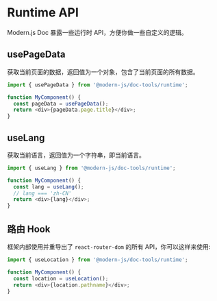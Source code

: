 # Runtime API

Modern.js Doc 暴露一些运行时 API，方便你做一些自定义的逻辑。

## usePageData

获取当前页面的数据，返回值为一个对象，包含了当前页面的所有数据。

```js
import { usePageData } from '@modern-js/doc-tools/runtime';

function MyComponent() {
  const pageData = usePageData();
  return <div>{pageData.page.title}</div>;
}
```

## useLang

获取当前语言，返回值为一个字符串，即当前语言。

```js
import { useLang } from '@modern-js/doc-tools/runtime';

function MyComponent() {
  const lang = useLang();
  // lang === 'zh-CN'
  return <div>{lang}</div>;
}
```

## 路由 Hook

框架内部使用并重导出了 `react-router-dom` 的所有 API，你可以这样来使用:

```ts
import { useLocation } from '@modern-js/doc-tools/runtime';

function MyComponent() {
  const location = useLocation();
  return <div>{location.pathname}</div>;
}
```
